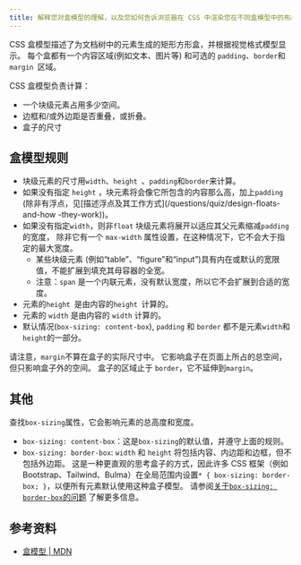 ```yaml
---
title: 解释您对盒模型的理解，以及您如何告诉浏览器在 CSS 中渲染您在不同盒模型中的布局。
---
```


CSS 盒模型描述了为文档树中的元素生成的矩形方形盒，并根据视觉格式模型显示。 每个盒都有一个内容区域(例如文本、图片等) 和可选的 `padding`、`border`和`margin `区域。

CSS 盒模型负责计算：

- 一个块级元素占用多少空间。
- 边框和/或外边距是否重叠，或折叠。
- 盒子的尺寸

## 盒模型规则

- 块级元素的尺寸用`width`、`height `、`padding`和`border`来计算。
- 如果没有指定 `height` ，块元素将会像它所包含的内容那么高，加上`padding` (除非有浮点，见[描述浮点及其工作方式]\(/questions/quiz/design-floats-and-how -they-work))。
- 如果没有指定`width`，则非`float` 块级元素将展开以适应其父元素缩减`padding`的宽度， 除非它有一个 `max-width` 属性设置，在这种情况下，它不会大于指定的最大宽度。
  - 某些块级元素 (例如“table”、“figure”和“input”)具有内在或默认的宽限值，不能扩展到填充其母容器的全宽。
  - 注意：`span` 是一个内联元素，没有默认宽度，所以它不会扩展到合适的宽度。
- 元素的`height `是由内容的`height `计算的。
- 元素的 `width` 是由内容的 `width` 计算的。
- 默认情况(`box-sizing: content-box`), `padding` 和 `border` 都不是元素`width`和`height`的一部分。

请注意，`margin`不算在盒子的实际尺寸中。 它影响盒子在页面上所占的总空间，但只影响盒子外的空间。 盒子的区域止于 `border`，它不延伸到`margin`。

## 其他

查找`box-sizing`属性，它会影响元素的总高度和宽度。

- `box-sizing: content-box`：这是`box-sizing`的默认值，并遵守上面的规则。
- `box-sizing: border-box`: `width` 和 `height` 将包括内容、内边距和边框，但不包括外边距。 这是一种更直观的思考盒子的方式，因此许多 CSS 框架（例如 Bootstrap、Tailwind、Bulma）在全局范围内设置`* { box-sizing: border-box; }`，以便所有元素默认使用这种盒子模型。 请参阅[关于`box-sizing: border-box`的问题](/questions/quiz/what-does-box-sizing-border-box-do-what-are-its-advantages) 了解更多信息。

## 参考资料

- [盒模型 | MDN](https://developer.mozilla.org/en-US/docs/Learn/CSS/Building_blocks/The_box_model#the_standard_css_box_model)
